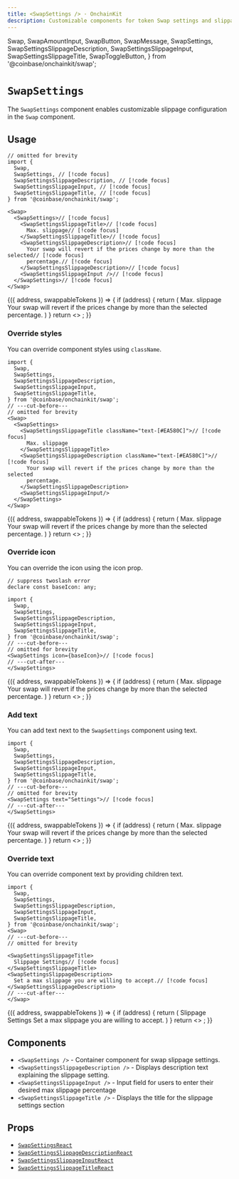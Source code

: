 ```yaml
---
title: <SwapSettings /> · OnchainKit
description: Customizable components for token Swap settings and slippage configuration
---
```


  Swap,
  SwapAmountInput,
  SwapButton,
  SwapMessage,
  SwapSettings,
  SwapSettingsSlippageDescription,
  SwapSettingsSlippageInput,
  SwapSettingsSlippageTitle,
  SwapToggleButton,
} from '@coinbase/onchainkit/swap';

# `SwapSettings`
The `SwapSettings` component enables customizable slippage configuration in the `Swap` component.

## Usage

```tsx twoslash
// omitted for brevity
import {
  Swap,
  SwapSettings, // [!code focus]
  SwapSettingsSlippageDescription, // [!code focus]
  SwapSettingsSlippageInput, // [!code focus]
  SwapSettingsSlippageTitle, // [!code focus]
} from '@coinbase/onchainkit/swap';

<Swap>
  <SwapSettings>// [!code focus]
    <SwapSettingsSlippageTitle>// [!code focus]
      Max. slippage// [!code focus]
    </SwapSettingsSlippageTitle>// [!code focus]
    <SwapSettingsSlippageDescription>// [!code focus]
      Your swap will revert if the prices change by more than the selected// [!code focus]
      percentage.// [!code focus]
    </SwapSettingsSlippageDescription>// [!code focus]
    <SwapSettingsSlippageInput />// [!code focus]
  </SwapSettings>// [!code focus]
</Swap>
```

<App>
  <SwapWrapper>
    {({ address, swappableTokens }) => {
      if (address) {
        return (
          <Swap>
            <SwapSettings>
             <SwapSettingsSlippageTitle>Max. slippage</SwapSettingsSlippageTitle>
             <SwapSettingsSlippageDescription>
              Your swap will revert if the prices change by more than the selected
              percentage.
             </SwapSettingsSlippageDescription>
             <SwapSettingsSlippageInput />
            </SwapSettings>
            <SwapAmountInput
              label="Sell"
              swappableTokens={swappableTokens}
              token={swappableTokens[1]}
              type="from"
            />
            <SwapToggleButton />
            <SwapAmountInput
              label="Buy"
              swappableTokens={swappableTokens}
              token={swappableTokens[2]}
              type="to"
            />
            <SwapButton disabled />
            <SwapMessage />
          </Swap>
        )
      }
      return <>
        <Wallet>
          <ConnectWallet>
            <Avatar className="h-6 w-6" />
            <Name />
          </ConnectWallet>
        </Wallet>
      </>;
    }}
  </SwapWrapper>
</App>

### Override styles

You can override component styles using `className`.

```tsx twoslash
import {
  Swap,
  SwapSettings,
  SwapSettingsSlippageDescription,
  SwapSettingsSlippageInput,
  SwapSettingsSlippageTitle,
} from '@coinbase/onchainkit/swap';
// ---cut-before---
// omitted for brevity
<Swap>
  <SwapSettings>
    <SwapSettingsSlippageTitle className="text-[#EA580C]">// [!code focus]
      Max. slippage
    </SwapSettingsSlippageTitle>
    <SwapSettingsSlippageDescription className="text-[#EA580C]">// [!code focus]
      Your swap will revert if the prices change by more than the selected
      percentage.
    </SwapSettingsSlippageDescription>
    <SwapSettingsSlippageInput/>
  </SwapSettings>
</Swap>
```

<App>
  <SwapWrapper>
    {({ address, swappableTokens }) => {
      if (address) {
        return (
          <Swap>
            <SwapSettings>
             <SwapSettingsSlippageTitle className="text-[#EA580C]">Max. slippage</SwapSettingsSlippageTitle>
             <SwapSettingsSlippageDescription className="text-[#EA580C]">
              Your swap will revert if the prices change by more than the selected
              percentage.
             </SwapSettingsSlippageDescription>
             <SwapSettingsSlippageInput/>
            </SwapSettings>
            <SwapAmountInput
              label="Sell"
              swappableTokens={swappableTokens}
              token={swappableTokens[1]}
              type="from"
            />
            <SwapToggleButton />
            <SwapAmountInput
              label="Buy"
              swappableTokens={swappableTokens}
              token={swappableTokens[2]}
              type="to"
            />
            <SwapButton disabled />
            <SwapMessage />
          </Swap>
        )
      }
      return <>
        <Wallet>
          <ConnectWallet>
            <Avatar className="h-6 w-6" />
            <Name />
          </ConnectWallet>
        </Wallet>
      </>;
    }}
  </SwapWrapper>
</App>

### Override icon
You can override the icon using the icon prop.

```tsx twoslash
// suppress twoslash error
declare const baseIcon: any;

import {
  Swap,
  SwapSettings,
  SwapSettingsSlippageDescription,
  SwapSettingsSlippageInput,
  SwapSettingsSlippageTitle,
} from '@coinbase/onchainkit/swap';
// ---cut-before---
// omitted for brevity
<SwapSettings icon={baseIcon}>// [!code focus]
// ---cut-after---
</SwapSettings>
```

<App>
  <SwapWrapper>
    {({ address, swappableTokens }) => {
      if (address) {
        return (
          <Swap>
            <SwapSettings icon={walletDropdownLinkCustomBaseIconSvg}>
             <SwapSettingsSlippageTitle>Max. slippage</SwapSettingsSlippageTitle>
             <SwapSettingsSlippageDescription>
              Your swap will revert if the prices change by more than the selected
              percentage.
             </SwapSettingsSlippageDescription>
             <SwapSettingsSlippageInput/>
            </SwapSettings>
            <SwapAmountInput
              label="Sell"
              swappableTokens={swappableTokens}
              token={swappableTokens[1]}
              type="from"
            />
            <SwapToggleButton />
            <SwapAmountInput
              label="Buy"
              swappableTokens={swappableTokens}
              token={swappableTokens[2]}
              type="to"
            />
            <SwapButton disabled />
            <SwapMessage />
          </Swap>
        )
      }
      return <>
        <Wallet>
          <ConnectWallet>
            <Avatar className="h-6 w-6" />
            <Name />
          </ConnectWallet>
        </Wallet>
      </>;
    }}
  </SwapWrapper>
</App>

### Add text
You can add text next to the `SwapSettings` component using text.

```tsx twoslash
import {
  Swap,
  SwapSettings,
  SwapSettingsSlippageDescription,
  SwapSettingsSlippageInput,
  SwapSettingsSlippageTitle,
} from '@coinbase/onchainkit/swap';
// ---cut-before---
// omitted for brevity
<SwapSettings text="Settings">// [!code focus]
// ---cut-after---
</SwapSettings>
```

<App>
  <SwapWrapper>
    {({ address, swappableTokens }) => {
      if (address) {
        return (
          <Swap>
            <SwapSettings text="Settings">
             <SwapSettingsSlippageTitle>Max. slippage</SwapSettingsSlippageTitle>
             <SwapSettingsSlippageDescription>
              Your swap will revert if the prices change by more than the selected
              percentage.
             </SwapSettingsSlippageDescription>
             <SwapSettingsSlippageInput/>
            </SwapSettings>
            <SwapAmountInput
              label="Sell"
              swappableTokens={swappableTokens}
              token={swappableTokens[1]}
              type="from"
            />
            <SwapToggleButton />
            <SwapAmountInput
              label="Buy"
              swappableTokens={swappableTokens}
              token={swappableTokens[2]}
              type="to"
            />
            <SwapButton disabled />
            <SwapMessage />
          </Swap>
        )
      }
      return <>
        <Wallet>
          <ConnectWallet>
            <Avatar className="h-6 w-6" />
            <Name />
          </ConnectWallet>
        </Wallet>
      </>;
    }}
  </SwapWrapper>
</App>

### Override text
You can override component text by providing children text.

```tsx twoslash
import {
  Swap,
  SwapSettings,
  SwapSettingsSlippageDescription,
  SwapSettingsSlippageInput,
  SwapSettingsSlippageTitle,
} from '@coinbase/onchainkit/swap';
<Swap>
// ---cut-before---
// omitted for brevity

<SwapSettingsSlippageTitle>
  Slippage Settings// [!code focus]
</SwapSettingsSlippageTitle>
<SwapSettingsSlippageDescription>
  Set a max slippage you are willing to accept.// [!code focus]
</SwapSettingsSlippageDescription>
// ---cut-after---
</Swap>
```

<App>
  <SwapWrapper>
    {({ address, swappableTokens }) => {
      if (address) {
        return (
          <Swap>
            <SwapSettings>
             <SwapSettingsSlippageTitle>Slippage Settings</SwapSettingsSlippageTitle>
             <SwapSettingsSlippageDescription>
              Set a max slippage you are willing to accept.
             </SwapSettingsSlippageDescription>
             <SwapSettingsSlippageInput/>
            </SwapSettings>
            <SwapAmountInput
              label="Sell"
              swappableTokens={swappableTokens}
              token={swappableTokens[1]}
              type="from"
            />
            <SwapToggleButton />
            <SwapAmountInput
              label="Buy"
              swappableTokens={swappableTokens}
              token={swappableTokens[2]}
              type="to"
            />
            <SwapButton disabled />
            <SwapMessage />
          </Swap>
        )
      }
      return <>
        <Wallet>
          <ConnectWallet>
            <Avatar className="h-6 w-6" />
            <Name />
          </ConnectWallet>
        </Wallet>
      </>;
    }}
  </SwapWrapper>
</App>

## Components

- `<SwapSettings />` - Container component for swap slippage settings.
- `<SwapSettingsSlippageDescription />` - Displays description text explaining the slippage setting.
- `<SwapSettingsSlippageInput />` - Input field for users to enter their desired max slippage percentage
- `<SwapSettingsSlippageTitle />` - Displays the title for the slippage settings section

## Props

- [`SwapSettingsReact`](/builderkits/onchainkit/swap/types#swapsettingsreact)
- [`SwapSettingsSlippageDescriptionReact`](/builderkits/onchainkit/swap/types#swapsettingsslippagedescriptionreact)
- [`SwapSettingsSlippageInputReact`](/builderkits/onchainkit/swap/types#swapsettingsslippageinputreact)
- [`SwapSettingsSlippageTitleReact`](/builderkits/onchainkit/swap/types#swapsettingsslippagetitlereact)
